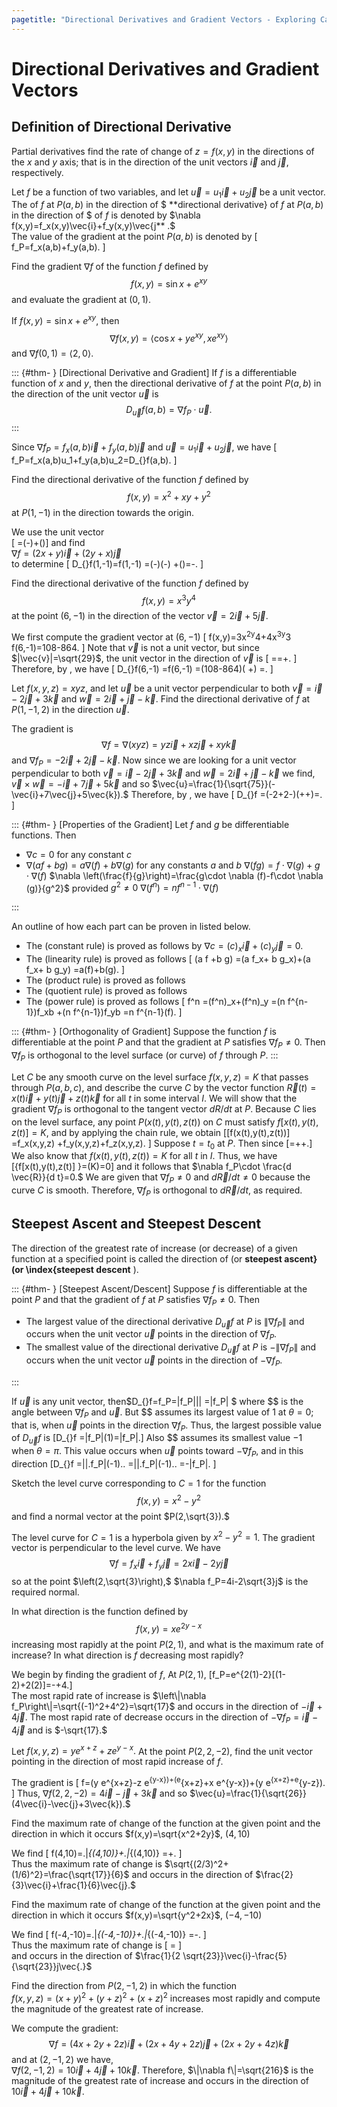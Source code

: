 ```yaml
---
pagetitle: "Directional Derivatives and Gradient Vectors - Exploring Calculus"
---
```

# Directional Derivatives and Gradient Vectors


## Definition of Directional Derivative

Partial derivatives find the rate of change of $z=f(x,y)$ in the directions of the $x$ and $y$ axis; that is in the direction of the unit vectors $\vec{i}$ and $\vec{j}$, respectively. 

::: {#def- } 

Let $f$ be a function of two variables, and let $\vec{u}=u_1\vec{i}+u_2\vec{j}$ be a unit vector. The \index{directional derivative} of $f$ at $P(a,b)$ in the direction of  $\vec{u} **directional derivative} of $f$ at $P(a,b)$ in the direction of  $\vec{u** $ is defined by
\[
D_{\vec{u}} f(a,b)=\lim _{h\to  0}\frac{f\left(a+h u_1, b+h u_2\right)-f(a,b)}{h}
\]
provided the limit exists.
::: 

::: {#thm- } [Directional Deriviative]
\label{dirderivative}

Let $f(x,y)$ be a function that is differentiable at $P(a,b).$ Then $f$ has a directional derivative in the direction of the unit vector 
$\vec{u}=u_1\vec{i}+u_2\vec{j}$ which is given by 
\begin{equation}
\label{dirder}
D_{\vec{u}}f(a,b)=f_x(a,b)u_1+f_y(a,b)u_2.
\end{equation}
::: 

 ::: {.proof }
We define a function $F$ of a single variable $h$ by $F(h)=f\left(a+h u_1,b+h u_2\right)$ so that
\[
D_{\vec{u}}f(a,b)=\lim _{h\to 0}\frac{f\left(a+h u_1,b+h u_2\right)-f(a,b)}{h}
=\lim _{h\to 0}\frac{F(h)-F(0)}{h}
=F'(0).
\]  
Applying the chain rule with $x=a+h u_1$ and $y=b+h u_2$
\[
F'(h)
=\frac{d F}{d h}
=\frac{\partial f}{\partial  x}\frac{d x}{d h}
+\frac{\partial f}{\partial  y}\frac{d y}{d h}
=f_x(x,y) u_1+f_y(x,y)u_2.\]
When $h=0,$ we have $x=a$ and $y=b$ so that
\[
D_{\vec{u}} f(a,b)=F'(0)=\frac{\partial f}{\partial  x}u_1
+\frac{\partial f}{\partial  y}u_2
=f_x(a,b) u_1+f_y(a,b)u_2.
\]
::: 
  
\begin{figure}[H]
\centering
\includegraphics{_includes/dir-der-1-pics.pdf}
\caption{The directional derivative of $f(x,y)=x^3-3x y+4y^2$ at $(1,2)$.}
\label{fig:dir-pd-1}
\end{figure} 

::: {#exm- } 

Find the directional derivative $D_{\vec{u}}f(x,y)$ where $f$ is the function defined by 
$$
f(x,y)=x^3-3x y+4y^2
$$ 
and $\vec{u}$ is the unit vector given by the angle $\theta =\pi /6.$ What is $D_{\vec{u}}f(1,2)?$
::: 

::: {.solution }
We let 
$\vec{u}=\cos \left(\frac{\pi }{6}\right)\vec{i}+\sin \left(\frac{\pi }{6}\right)\vec{j}$ and use \ref{dirderivative} to find 
\begin{align*}
D_{\vec{u}}f(x,y)
& =f_x(x,y)\cos  \frac{\pi }{6}+f_y(x,y)\sin \frac{\pi }{6} \\
& = \left(3x^2-3y\right)\frac{\sqrt{3}}{2}+(-3x+8y)\frac{1}{2} 
=\frac{1}{2}\left[3\sqrt{3}x^2-3x+\left(8-3\sqrt{3}\right)y\right].\end{align*}
Therefore, by \ref{dirderivative}, the directional derivative is 
\[
D_{\vec{u}}f(1,2)
=\frac{1}{2}\left[3\sqrt{3}(1)^2-3(1)+8-3\sqrt{3}\right](2)
=\frac{13-3\sqrt{3}}{2}.
\]
::: 

::: {#exm- } 
Find the directional derivative of the function $f$ defined by  
$$
f(x,y)=y^2+3y x^2
$$ 
at $P=(-1,-2)$ in the direction towards the origin. 
::: 

::: {.solution }
A vector in the direction from $(-1,-2)$ to $(0,0)$ is $\vec{i}+2\vec{j},$ so a unit vector in this direction is therefore 
\[
\vec{u}=\frac{1}{\sqrt{5}}\vec{i}+\frac{2}{\sqrt{5}}\vec{j}.
\]
We find that 
\[
f_y(-1,-2)=\left.\left(2y+3x^2\right)\right|_{(-1,-2)}=-1
\qquad  \text{and} \qquad
f_x(-1,-2)=\left.6x y\right|_{(-1,-2)}=12.
\]
Therefore, by \ref{dirderivative}, the directional derivative is 
\[
D_{\vec{u}}f(-1,-2)=\frac{1}{\sqrt{5}}(12)+\frac{2}{\sqrt{5}}(-1)=2 \sqrt{5}.
\]
::: 

\begin{figure}[H]
\centering
\includegraphics{_includes/dir-der-2-pics.pdf}
\caption{The directional derivative of $f(x,y)=x^2+3x y^2$ at $(1,2)$.}
\label{fig:dir-pd-1}
\end{figure} 

::: {#exm- } 
Find the directional derivative of the function $f$ defined by  
$$
f(x,y)=x^2+3x y^2
$$ 
at $P=(1,2)$ in the direction towards the origin. 
::: 

::: {.solution }
A vector in the direction from $(1,2)$ to $(0,0)$ is $-\vec{i}-2\vec{j},$ so a unit vector in this direction is therefore 
\[
\vec{u}=\frac{-1}{\sqrt{5}}\vec{i}-\frac{2}{\sqrt{5}}\vec{j}.
\]
We find that 
\[
f_x(1,2)=\left.\left(2x+3y^2\right)\right|_{(1,2)}=14
\qquad  \text{and} \qquad
f_y(1,2)=\left.6x y\right|_{(1,2)}=12.
\]
Therefore, the directional derivative is given by 
\[
D_{\vec{u}}f(1,2)=\frac{-1}{\sqrt{5}}(14)-\frac{2}{\sqrt{5}}(12)=\frac{-38}{\sqrt{5}}.
\]
::: 


 
## The Gradient of a Function

::: {#def- } 

Let $f$ be a differentiable function at $(a,b)$. 
Then the \index{gradient} of $f$ is denoted by $\nabla f(x,y)=f_x(x,y)\vec{i}+f_y(x,y)\vec{j} **gradient} of $f$ is denoted by $\nabla f(x,y)=f_x(x,y)\vec{i}+f_y(x,y)\vec{j** .$  
The value of the gradient at the point $P(a,b)$ is denoted by 
\[
\nabla f_P=f_x(a,b)\vec{i}+f_y(a,b)\vec{j}.
\]
::: 

::: {#exm- } 

Find the gradient $\nabla f$ of the function $f$ defined by 
$$
f(x,y)=\sin  x+e^{x y}
$$ 
and evaluate the gradient at $(0,1)$.
::: 

::: {.solution }
If $f(x,y)=\sin  x+e^{x y},$ then 
$$
\nabla f(x,y)=\langle \cos  x+y e^{x y},x e^{x y}\rangle
$$ 
and $\nabla f(0,1)=\langle 2,0 \rangle.$
::: 

::: {#thm- } [Directional Derivative and Gradient]
\label{grader}
If $f$ is a differentiable function of $x$ and $y$, then the directional derivative of $f$ at the point $P(a,b)$ in the direction of the unit vector $\vec{u}$ is 
$$
D_{\vec{u}}f(a,b)=\nabla f_P\cdot \vec{u}.
$$ 
::: 

::: {.proof }
Since 
$\nabla f_P=f_x(a,b)\vec{i}+f_y(a,b)\vec{j}$ and $\vec{u}=u_1\vec{i}+u_2\vec{j},$ we have
\[
\nabla f_P\cdot \vec{u}=f_x(a,b)u_1+f_y(a,b)u_2=D_{\vec{u}}f(a,b).
\]
::: 

::: {#exm- } 

Find the directional derivative of the function $f$ 
defined by 
$$
f(x,y)=x^2+x y+y^2
$$ 
at $P(1,-1)$ in the direction towards the origin.
::: 

::: {.solution }
We use the unit vector  
\[
\vec{u}=\left(-\frac{1}{\sqrt{2}}\right)\vec{i}+\left(\frac{1}{\sqrt{2}}\right)\vec{j}\]
and find  
$\nabla  f=(2x+y)\vec{i}+(2y+x)\vec{j}$  
to determine 
\[
D_{\vec{u}}f(1,-1)=\nabla f(1,-1)\cdot \vec{u}
=(\vec{i}-\vec{j})\cdot \left(-\frac{1}{\sqrt{2}}\right)
\vec{i}+\left(\frac{1}{\sqrt{2}}\right)\vec{j}=-\sqrt{2}.
\]
::: 


::: {#exm- } 
Find the directional derivative of the function $f$ defined by 
$$
f(x,y)=x^3y^4
$$ 
at the point $(6,-1)$ in the direction of the vector $\vec{v}=2\vec{i}+5\vec{j}.$
::: 

::: {.solution }
We first compute the gradient vector at $(6,-1)$
\[
\nabla f(x,y)=3x^2y^4\vec{i}+4x^3y^3\vec{j} 
\qquad \text{and} \qquad 
\nabla f(6,-1)=108\vec{i}-864\vec{j}.
\]
Note that $\vec{v}$ is not a unit vector, but since 
$|\vec{v}|=\sqrt{29}$, the unit vector in the direction of 
$\vec{v}$ is 
\[
\vec{u}=\frac{\vec{v}}{|\vec{v}|}=\frac{2}{\sqrt{29}}\vec{i}+\frac{5}{\sqrt{29}}\vec{j}.
\]
Therefore, by \ref{grader}, we have 
\[
D_{\vec{u}}f(6,-1)
=\nabla f(6,-1)\cdot \vec{u}
=(108\vec{i}-864\vec{j})\cdot \left( \frac{2}{\sqrt{29}}\vec{i}+\frac{5}{\sqrt{29}}\vec{j}\right)
=\frac{-4104}{\sqrt{29}}.
\]
::: 


::: {#exm- } 
Let $f(x,y,z)=x y z,$ and let $\vec{u}$ be a unit vector perpendicular to both $\vec{v}=\vec{i}-2\vec{j}+3\vec{k}$ and $\vec{w}=2 \vec{i}+\vec{j}-\vec{k}.$ Find the directional derivative of $f$ at $P(1,-1,2)$ in the direction $\vec{u}.$
::: 

::: {.solution }
The gradient is 
$$
\nabla f=\nabla (x y z)=y z \vec{i}+x z\vec{j}+x y \vec{k} 
$$ 
and 
$\nabla f_P=-2\vec{i}+2\vec{j}-\vec{k}.$ 
Now since we are looking for a unit vector perpendicular to both $\vec{v}=\vec{i}-2\vec{j}+3\vec{k}$ and 
$\vec{w}=2 \vec{i}+\vec{j}-\vec{k}$ 
we find,  $\vec{v} \times \vec{w}=-\vec{i}+7\vec{j}+5\vec{k}$ and so 
$\vec{u}=\frac{1}{\sqrt{75}}(-\vec{i}+7\vec{j}+5\vec{k}).$ 
Therefore, by \ref{grader}, we have 
\[
D_{\vec{u}}f =(-2\vec{i}+2\vec{j}-\vec{k})\cdot \left(\frac{-1}{\sqrt{75}}\vec{i}+\frac{7}{\sqrt{75}}\vec{j}+\frac{5}{\sqrt{75}}\vec{k}\right)=\frac{11\sqrt{3}}{15}.
\]
::: 

::: {#thm- } [Properties of the Gradient]
Let $f$ and $g$ be differentiable functions. Then 
 
- $\nabla c=0$ for any constant $c$ 
- $\nabla (a f+b g)=a\nabla (f)+b\nabla (g)$ for any constants $a$ and $b$ 
\item 
$\nabla (f g)=f\cdot \nabla (g)+g\cdot \nabla (f)$ 
\item 
$\nabla \left(\frac{f}{g}\right)=\frac{g\cdot \nabla (f)-f\cdot \nabla (g)}{g^2}$ provided $g^2\neq 0$ 
\item 
$\nabla \left(f^n\right)=n f^{n-1}\cdot \nabla (f)$ 
 
::: 

::: {.proof }
An outline of how each part can be proven in listed below. 
 
- The (constant rule) is proved as follows by $\nabla c=(c)_x\vec{i}+(c)_y\vec{j}=0.$ 
- The (linearity rule) is proved as follows
\[
\nabla (a f +b g)
=\left(a f_x+ b g_x\right)\vec{i}+\left(a f_x+ b g_y\right)\vec{j} 
=a\nabla (f)+b\nabla (g).
\]
- The (product rule) is proved as follows
\begin{align*}
\nabla (f g) & 
=(f g)_x\vec{i}+(f g)_y\vec{j} 
=\left(f_xg+g_xf\right) \vec{i}+\left(f_yg+g_yf\right) \vec{j} 
\\ & 
=\left[f\left(g_x\vec{i}+g_y\vec{j}\right)\right]+\left[g\left(f_x\vec{i}+f_y\vec{j}\right)\right] 
=f\cdot \nabla (g)+g\cdot \nabla (f).
\end{align*} 
- The (quotient rule) is proved as follows
\begin{align*}
\nabla \left(\frac{f}{g}\right) &
=\left(\frac{f}{g}\right)_x\vec{i}+\left(\frac{f}{g}\right)_y\vec{j} 
=\left(\frac{f_xg-g_xf }{g^2}\right)\vec{i}+\left(\frac{f_yg-g_yf }{g^2}\right) \vec{j} 
\\[5pt] 
& =\frac{\left[g\left(f_x\vec{i}+f_y\vec{j}\right)\right]-\left[f\left(g_x\vec{i}+g_y\vec{j}\right)\right]}{g^2}
=\frac{g\cdot \nabla (f)-f\cdot \nabla (g)}{g^2}.
\end{align*}
- The (power rule) is proved as follows
\[
\nabla f^n 
=\left(f^n\right)_x\vec{i}+\left(f^n\right)_y\vec{j} 
=\left(n f^{n-1}\right)f_xb \vec{i}+\left(n f^{n-1}\right)f_yb \vec{j}
=n f^{n-1}\cdot \nabla (f).
\]
 
::: 

::: {#thm- } [Orthogonality of Gradient]
Suppose the function $f$ is differentiable at the point $P$ and that the gradient at $P$ satisfies $\nabla f_P\neq 0.$ Then $\nabla f_P$ is orthogonal to the level surface (or curve) of $f$ through $P$. 
::: 
 
::: {.proof }
Let $C$ be any smooth curve on the level surface $f(x,y,z)=K$ that passes through $P(a,b,c),$ and describe the curve $C$ by the vector function $\vec{R}(t)=x(t)\vec{i}+y(t)\vec{j}+z(t)\vec{k}$ for all $t$ in some interval $I$. We will show that the gradient $\nabla f_P$ is orthogonal to the tangent vector $d R/d t$ at $P.$ Because $C$ lies on the level surface, any point $P(x(t),y(t),z(t))$ on $C$ must satisfy $f[x(t),y(t),z(t)]=K,$ and by applying the chain rule, we obtain
\[\frac{d}{d t}[f(x(t),y(t),z(t))]
=f_x(x,y,z)\frac{d x}{d t}
+f_y(x,y,z)\frac{d y}{d t}+f_z(x,y,z)\frac{d z}{d t}.
\] 
Suppose $t=t_0$ at $P.$ Then
\begin{align*}
& \left. \frac{d}{d t}\{ f[x(t),y(t),z(t)] \}\right|_{t=t_0}  \\
& \qquad = f_x\left(x\left(t_0\right),y\left(t_0\right),z\left(t_0\right)\right)\frac{d x}{d t} +   f_y\left(x\left(t_0\right),y\left(t_0\right),z\left(t_0\right)\right)\frac{d y}{d t}  + f_z\left(x\left(t_0\right),y\left(t_0\right),z\left(t_0\right)\right)\frac{d z}{d t} \\ 
& \qquad = \nabla f_P\frac{d \vec{R}}{d t}
\end{align*} 
since 
\[\frac{d \vec{R}}{d t}=\frac{d x}{d t}\vec{i}+\frac{d y}{d t}\vec{j}+\frac{d z}{d t}\vec{k}.\] 
We also know that $f(x(t),y(t),z(t))=K$ for all $t$ in $I.$ Thus, we have 
\[\frac{d}{d t}\{f[x(t),y(t),z(t)] \}=\frac{d}{d t}(K)=0\] 
and it follows that $\nabla f_P\cdot \frac{d \vec{R}}{d t}=0.$ We are given that 
$\nabla f_P\neq 0$ and $d \vec{R}/d t\neq 0$ because the curve $C$
is smooth. Therefore, $\nabla f_P$ is orthogonal to $d \vec{R}/d t,$ as required.
::: 


## Steepest Ascent and Steepest Descent

The direction of the greatest rate of increase (or decrease) of a given function at a specified point is called the direction of \index{steepest ascent} (or \index{steepest descent} **steepest ascent} (or \index{steepest descent** ). 


::: {#thm- } [Steepest Ascent/Descent]
Suppose $f$ is differentiable at the point $P$ and that the gradient of $f$ at $P$ satisfies $\nabla f_P\neq 0.$ Then 
 
- The largest value of the directional derivative $D_{\vec{u}}f$ at $P$ is 
$\left\|\nabla f_P\right\|$ and occurs when the unit vector
$\vec{u}$ points in the direction of $\nabla f_P.$ 
- The smallest value of the directional derivative $D_{\vec{u}}f$ at $P$ is 
$-\left\|\nabla f_P\right\|$ and occurs when the unit vector
$\vec{u}$ points in the direction of $-\nabla f_P.$ 
 
::: 

::: {.proof }
If $\vec{u}$ is any unit vector, then$D_{\vec{u}}f=\nabla f_P\cdot \vec{u}=\left\|\nabla f_P\right\|\|\vec{u}\| \cos  \theta =\left\|\nabla f_P\right\| \cos  \theta $  where $\theta $ is the angle between $\nabla f_P$ and $\vec{u}.$ But $\cos  \theta $ assumes its largest value of 1 at $\theta =0;$ that is,
when $\vec{u}$ points in the direction $\nabla f_P.$ Thus, the largest possible value of $D_{\vec{u}}f$ is 
\[D_{\vec{u}}f =\left\|\nabla f_P\right\|(1)=\left\|\nabla f_P\right\|.\] 
Also $\cos  \theta $ assumes its smallest value $-1$ when $\theta =\pi .$ This value occurs when $\vec{u}$ points toward $-\nabla f_P,$ and in this direction 
\[D_{\vec{u}}f =\left\|\left|\left.\nabla f_P\right\|(-1)\right.\right. =\left\|\left|\left.\nabla f_P\right\|(-1)\right.\right. =-\left\|\nabla f_P\right\|. 
\]
::: 
 


::: {#exm- } 
Sketch the level curve corresponding to $C=1$ for the function 
$$
f(x,y)=x^2-y^2
$$ 
and find a normal vector at the point $P(2,\sqrt{3}).$ 
::: 

::: {.solution }
The level curve for $C=1$ is a hyperbola given by $x^2-y^2=1$. The gradient vector is perpendicular to the level curve.
We have 
$$
\nabla f=f_x\vec{i}+f_y\vec{j}=2x\vec{i}-2y\vec{j}
$$ 
so at the point $\left(2,\sqrt{3}\right),$ $\nabla f_P=4i-2\sqrt{3}j$ is the required normal.
::: 

::: {#exm- } 
In what direction is the function defined by 
$$
f(x,y)=x e^{2y-x}
$$ 
increasing most rapidly at the point $P(2,1)$, and what is the maximum rate
of increase? In what direction is $f$ decreasing most rapidly?
::: 

::: {.solution }
We begin by finding the gradient of $f,$
\begin{align*}
\nabla f & =f_x\vec{i}+f_y\vec{j} \\
& =\left[e^{2y-x}+x e^{2y-x}(-1)\right]\vec{i}+\left[x e^{2y-x}(2)\right]\vec{j} \\
& =e^{2y-x}(1-x)\vec{i}+2 x\vec{j}\end{align*}
At $P(2,1)$, 
\[\nabla f_P=e^{2(1)-2}[(1-2)\vec{i}+2(2)\vec{j}]=-\vec{i}+4\vec{j}.\]  
The most rapid rate of increase is $\left\|\nabla f_P\right\|=\sqrt{(-1)^2+4^2}=\sqrt{17}$ and occurs in the direction of $-\vec{i}+4\vec{j}.$ The most rapid rate of decrease occurs in the direction of $-\nabla f_P=\vec{i}-4\vec{j}$ and is $-\sqrt{17}.$ 
::: 

::: {#exm- } 
Let $f(x,y,z)=y e^{x+z}+z e^{y-x}.$ At the point $P(2,2,-2),$ find the unit vector pointing in the direction of most rapid increase of $f.$
::: 

::: {.solution }
The gradient is 
\[
\nabla f=\left(y e^{x+z}-z e^{y-x}\right)\vec{i}+\left(e^{x+z}+x e^{y-x}\right)\vec{j}+\left(y e^{x+z}+e^{y-z}\right)\vec{k}.
\] 
Thus, $\nabla f(2,2,-2)=4\vec{i}-\vec{j}+3\vec{k}$ and so $\vec{u}=\frac{1}{\sqrt{26}}(4\vec{i}-\vec{j}+3\vec{k}).$ 
::: 

::: {#exm- } 
Find the maximum rate of change of the function at the given point and the direction in which it occurs 
$f(x,y)=\sqrt{x^2+2y}$, $(4,10)$ 
::: 

::: {.solution }
We find
\[
\nabla f(4,10)=\left.\frac{x}{\sqrt{x^2+2 y}}\right|_{(4,10)}\vec{i}+\left.\frac{1}{\sqrt{x^2+2 y}}\right|_{(4,10)}\vec{j} =\frac{2}{3}\vec{i}+\frac{1}{6}\vec{j}.
\]  
Thus the maximum rate of change is 
$\sqrt{(2/3)^2+(1/6)^2}=\frac{\sqrt{17}}{6}$ and occurs in the direction of 
$\frac{2}{3}\vec{i}+\frac{1}{6}\vec{j}.$ 
::: 


::: {#exm- } 
Find the maximum rate of change of the function at the given point and the direction in which it occurs 
$f(x,y)=\sqrt{y^2+2x}$, $(-4,-10)$
::: 

::: {.solution }
We find
\[
\nabla f(-4,-10)=\left.\frac{1}{\sqrt{2 x+y^2}}\right|_{(-4,-10)}\vec{i}+\left.\frac{y}{\sqrt{2 x+y^2}}\right|_{(-4,-10)}\vec{j}
=\frac{1}{2 \sqrt{23}}\vec{i}-\frac{5}{\sqrt{23}}\vec{j}.
\]  
Thus the maximum rate of change is
\[
\sqrt{\left(\frac{1}{2 \sqrt{23}}\right)^2+\left(-\frac{5}{\sqrt{23}}\right)^2}=\frac{1}{2}\sqrt{\frac{101}{23}}
\]  
and occurs in the direction of $\frac{1}{2 \sqrt{23}}\vec{i}-\frac{5}{\sqrt{23}}j\vec{.}$
::: 

::: {#exm- } 
Find the direction from $P(2,-1,2)$ in which the function  
$f(x,y,z)=(x+y)^2+(y+z)^2+(x+z)^2$ 
increases most rapidly and compute the magnitude of the greatest rate of increase.    
::: 

::: {.solution }
We compute the gradient:  
$$
\nabla  f=(4 x+2y+2z)\vec{
i}+(2x+4y+2z)\vec{
j}+(2x+2y+4z)\vec{
k}
$$
and at $(2,-1,2)$ we have,  
$\nabla f(2,-1,2)=10\vec{
i}+4\vec{
j}+10\vec{
k}$. 
Therefore, $\|\nabla f\|=\sqrt{216}$ is the magnitude of the greatest rate of increase and occurs in the direction of $10\vec{
i}+4\vec{
j}+10\vec{
k}.$   
::: 




